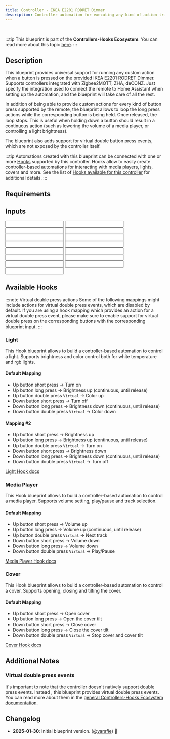 ```yaml
---
title: Controller - IKEA E2201 RODRET Dimmer
description: Controller automation for executing any kind of action triggered by the provided IKEA E2201 RODRET Dimmer. Supports Zigbee2MQTT, ZHA, deCINZ.
---
```



<ImportCard id='ikea_e2201' category='controllers' />

<br />

:::tip
This blueprint is part of the **Controllers-Hooks Ecosystem**. You can read more about this topic [here](/docs/controllers-hooks-ecosystem).
:::

## Description

This blueprint provides universal support for running any custom action when a button is pressed on the provided IKEA E2201 RODRET Dimmer. Supports controllers integrated with Zigbee2MQTT, ZHA, deCONZ. Just specify the integration used to connect the remote to Home Assistant when setting up the automation, and the blueprint will take care of all the rest.

In addition of being able to provide custom actions for every kind of button press supported by the remote, the blueprint allows to loop the long press actions while the corresponding button is being held. Once released, the loop stops. This is useful when holding down a button should result in a continuous action (such as lowering the volume of a media player, or controlling a light brightness).

The blueprint also adds support for virtual double button press events, which are not exposed by the controller itself.

:::tip
Automations created with this blueprint can be connected with one or more [Hooks](/docs/blueprints/hooks) supported by this controller.
Hooks allow to easily create controller-based automations for interacting with media players, lights, covers and more. See the list of [Hooks available for this controller](/docs/blueprints/controllers/ikea_e2201#available-hooks) for additional details.
:::

## Requirements

<Requirement id='zigbee2mqtt' />
<Requirement id='zha' />
<Requirement id='deconz' />

## Inputs

<Input
  name='Controller Device'
  description='The controller device to use for the automation. Choose a value only if the remote is integrated with Zigbee2MQTT, ZHA, deCONZ.'
  selector='device'
  required='Zigbee2MQTT, ZHA, deCONZ'
/>
<Input
  name='Up button short press'
  description='Action to run on short up button press.'
  selector='action'
/>
<Input
  name='Up button long press'
  description='Action to run on long up button press.'
  selector='action'
/>
<Input
  name='Up button release'
  description='Action to run on up button release after long press.'
  selector='action'
/>
<Input
  name='Up button double press'
  description='Action to run on double up button press.'
  selector='action'
  virtual
/>
<Input
  name='Down button short press'
  description='Action to run on short down button press.'
  selector='action'
/>
<Input
  name='Down button long press'
  description='Action to run on long down button press.'
  selector='action'
/>
<Input
  name='Down button release'
  description='Action to run on down button release after long press.'
  selector='action'
/>
<Input
  name='Down button double press'
  description='Action to run on double down button press.'
  selector='action'
  virtual
/>
<Input
  name='Up button long press - Maximum loop repeats'
  description='Maximum number of repeats for the custom action, when looping is enabled. Use it as a safety limit to prevent an endless loop in case the corresponding stop event is not received.'
  selector='number'
/>
<Input
  name='Down button long press - Maximum loop repeats'
  description='Maximum number of repeats for the custom action, when looping is enabled. Use it as a safety limit to prevent an endless loop in case the corresponding stop event is not received.'
  selector='number'
/>
<Input
  name='Helper Up/Down button - Long Press Delay'
  description='Max delay between the pushing and releasing of a button long press event. Increase this value if you notice that the long press action is not triggered properly.'
  selector='number'
/>
<Input
  name='Expose up button double press event'
  description='Choose whether or not to expose the virtual double press event for the up button. Turn this on if you are providing an action for the up button double press event.'
  selector='boolean'
/>
<Input
  name='Expose down button double press event'
  description='Choose whether or not to expose the virtual double press event for the down button. Turn this on if you are providing an action for the down button double press event.'
  selector='boolean'
/>
<Input
  name='Helper - Double Press delay'
  description='Max delay between the first and the second button press for the double press event. Provide a value only if you are using a double press action. Increase this value if you notice that the double press action is not triggered properly.'
  selector='number'
/>

## Available Hooks

:::note Virtual double press actions
Some of the following mappings might include actions for virtual double press events, which are disabled by default.
If you are using a hook mapping which provides an action for a virtual double press event, please make sure to enable support for virtual double press on the corresponding buttons with the corresponding blueprint input.
:::

### Light

This Hook blueprint allows to build a controller-based automation to control a light. Supports brightness and color control both for white temperature and rgb lights.

#### Default Mapping

- Up button short press -> Turn on
- Up button long press -> Brightness up (continuous, until release)
- Up button double press `Virtual` -> Color up
- Down button short press -> Turn off
- Down button long press -> Brightness down (continuous, until release)
- Down button double press `Virtual` -> Color down

#### Mapping #2

- Up button short press -> Brightness up
- Up button long press -> Brightness up (continuous, until release)
- Up button double press `Virtual` -> Turn on
- Down button short press -> Brightness down
- Down button long press -> Brightness down (continuous, until release)
- Down button double press `Virtual` -> Turn off

[Light Hook docs](/docs/blueprints/hooks/light)

### Media Player

This Hook blueprint allows to build a controller-based automation to control a media player. Supports volume setting, play/pause and track selection.

#### Default Mapping

- Up button short press -> Volume up
- Up button long press -> Volume up (continuous, until release)
- Up button double press `Virtual` -> Next track
- Down button short press -> Volume down
- Down button long press -> Volume down
- Down button double press `Virtual` -> Play/Pause

[Media Player Hook docs](/docs/blueprints/hooks/media_player)

### Cover

This Hook blueprint allows to build a controller-based automation to control a cover. Supports opening, closing and tilting the cover.

#### Default Mapping

- Up button short press -> Open cover
- Up button long press -> Open the cover tilt
- Down button short press -> Close cover
- Down button long press -> Close the cover tilt
- Down button double press `Virtual` -> Stop cover and cover tilt

[Cover Hook docs](/docs/blueprints/hooks/cover)

## Additional Notes

### Virtual double press events

It's important to note that the controller doesn't natively support double press events. Instead , this blueprint provides virtual double press events. You can read more about them in the [general Controllers-Hooks Ecosystem documentation](/docs/controllers-hooks-ecosystem#virtual-events).

## Changelog

- **2025-01-30**: Initial blueprint version. ([@yarafie](https://github.com/yarafie)) :tada:

